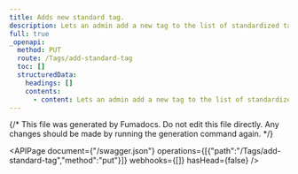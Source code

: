 ```yaml
---
title: Adds new standard tag.
description: Lets an admin add a new tag to the list of standardized tags.
full: true
_openapi:
  method: PUT
  route: /Tags/add-standard-tag
  toc: []
  structuredData:
    headings: []
    contents:
      - content: Lets an admin add a new tag to the list of standardized tags.
---
```


{/* This file was generated by Fumadocs.
Do not edit this file directly. Any changes should be made by running the generation command again. */}

<APIPage document={"/swagger.json"} operations={[{"path":"/Tags/add-standard-tag","method":"put"}]} webhooks={[]} hasHead={false} />